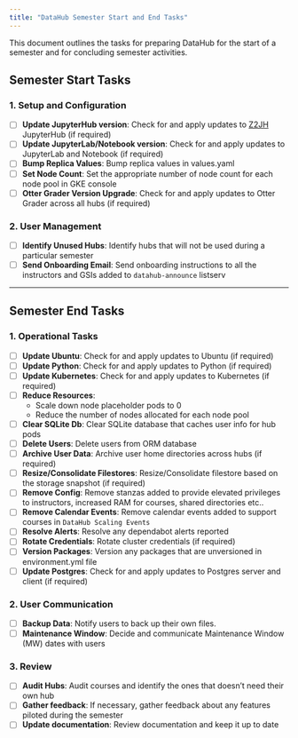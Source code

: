 ```yaml
---
title: "DataHub Semester Start and End Tasks"
---
```


This document outlines the tasks for preparing DataHub for the start of a semester and for concluding semester activities.

## Semester Start Tasks

### 1. Setup and Configuration
- [ ] **Update JupyterHub version**: Check for and apply updates to [Z2JH](https://z2jh.jupyter.org/en/latest/changelog.html) JupyterHub (if required)
- [ ] **Update JupyterLab/Notebook version**: Check for and apply updates to JupyterLab and Notebook (if required)
- [ ] **Bump Replica Values**: Bump replica values in values.yaml
- [ ] **Set Node Count**: Set the appropriate number of node count for each node pool in GKE console
- [ ] **Otter Grader Version Upgrade**: Check for and apply updates to Otter Grader across all hubs (if required)

### 2. User Management
- [ ] **Identify Unused Hubs**: Identify hubs that will not be used during a particular semester
- [ ] **Send Onboarding Email**: Send onboarding instructions to all the instructors and GSIs added to `datahub-announce` listserv

---

## Semester End Tasks

### 1. Operational Tasks
- [ ] **Update Ubuntu**: Check for and apply updates to Ubuntu (if required)
- [ ] **Update Python**: Check for and apply updates to Python (if required)
- [ ] **Update Kubernetes**: Check for and apply updates to Kubernetes (if required)
- [ ] **Reduce Resources**: 
  - Scale down node placeholder pods to 0
  - Reduce the number of nodes allocated for each node pool 
- [ ] **Clear SQLite Db**: Clear SQLite database that caches user info for hub pods
- [ ] **Delete Users**: Delete users from ORM database
- [ ] **Archive User Data**: Archive user home directories across hubs (if required)
- [ ] **Resize/Consolidate Filestores**: Resize/Consolidate filestore based on the storage snapshot (if required)
- [ ] **Remove Config**: Remove stanzas added to provide elevated privileges to instructors, increased RAM for courses, shared directories etc..
- [ ] **Remove Calendar Events**: Remove calendar events added to support courses in `DataHub Scaling Events`
- [ ] **Resolve Alerts**: Resolve any dependabot alerts reported
- [ ] **Rotate Credentials**: Rotate cluster credentials (if required)
- [ ] **Version Packages**: Version any packages that are unversioned in environment.yml file
- [ ] **Update Postgres**: Check for and apply updates to Postgres server and client (if required)

### 2. User Communication
- [ ] **Backup Data**: Notify users to back up their own files.
- [ ] **Maintenance Window**: Decide and communicate Maintenance Window (MW) dates with users

### 3. Review
- [ ] **Audit Hubs**: Audit courses and identify the ones that doesn't need their own hub
- [ ] **Gather feedback**: If necessary, gather feedback about any features piloted during the semester
- [ ] **Update documentation**: Review documentation and keep it up to date
